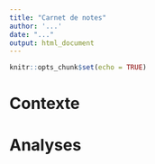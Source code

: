 ```yaml
---
title: "Carnet de notes"
author: '...'
date: "..."
output: html_document
---
```


```r
knitr::opts_chunk$set(echo = TRUE)
```

# Contexte

<!--- G.E. consignes
Cette section doit présenter en 1 paragraphe maximum le sujet de ce carnet de notes 

Un carnet de notes sert à consigner toutes vos essais graphiques, tableaux, tests stats,... Vos graphiques, tableaux et tests stats les plus intéressants doivent être consignés dans votre rapport. 

En résumé, un carnet de notes sert à tout consigner alors qu'un rapport scientifique sert uniquement pour les analyses les plus intéressantes. 

---->

# Analyses
